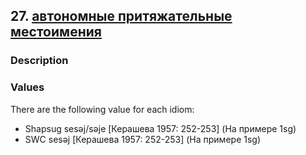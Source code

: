## 27. <a href =  'https://agricolamz.github.io/The_Circassian_Isoglosses_Database/27.html'>автономные притяжательные местоимения</a>
### Description



### Values
There are the following value for each idiom:

* Shapsug  sesəj/səje [Керашева 1957: 252-253] (На примере 1sg)
* SWC  sesəj [Керашева 1957: 252-253] (На примере 1sg)

